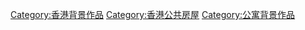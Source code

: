 [[Category:香港背景作品|Category:香港背景作品]]
[[Category:香港公共房屋|Category:香港公共房屋]]
[[Category:公寓背景作品|Category:公寓背景作品]]
